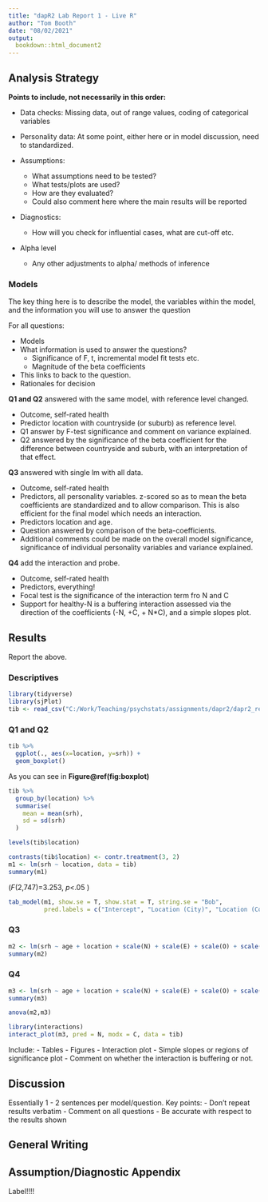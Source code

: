 ```yaml
---
title: "dapR2 Lab Report 1 - Live R"
author: "Tom Booth"
date: "08/02/2021"
output: 
  bookdown::html_document2
---
```


## Analysis Strategy
**Points to include, not necessarily in this order:**

- Data checks: Missing data, out of range values, coding of categorical variables
- Personality data: At some point, either here or in model discussion, need to standardized.

- Assumptions:
  - What assumptions need to be tested?
  - What tests/plots are used?
  - How are they evaluated?
  - Could also comment here where the main results will be reported
- Diagnostics:
  - How will you check for influential cases, what are cut-off etc.

- Alpha level
  - Any other adjustments to alpha/ methods of inference

### Models
The key thing here is to describe the model, the variables within the model, and the information you will use to answer the question

For all questions:

- Models
- What information is used to answer the questions?
  - Significance of F, t, incremental model fit tests etc.
  - Magnitude of the beta coefficients
- This links to back to the question.
- Rationales for decision

**Q1 and Q2** answered with the same model, with reference level changed.

- Outcome, self-rated health
- Predictor location with countryside (or suburb) as reference level.
- Q1 answer by F-test significance and comment on variance explained.
- Q2 answered by the significance of the beta coefficient for the difference between countryside and suburb, with an interpretation of that effect.

**Q3** answered with single lm with all data.

- Outcome, self-rated health
- Predictors, all personality variables. z-scored so as to mean the beta coefficients are standardized and to allow comparison. This is also efficient for the final model which needs an interaction.
- Predictors location and age.
- Question answered by comparison of the beta-coefficients.
- Additional comments could be made on the overall model significance, significance of individual personality variables and variance explained. 

**Q4** add the interaction and probe.

- Outcome, self-rated health
- Predictors, everything!
- Focal test is the significance of the interaction term fro N and C
- Support for healthy-N is a buffering interaction assessed via the direction of the coefficients (-N, +C, + N*C), and a simple slopes plot.

## Results
Report the above.

### Descriptives
```r
library(tidyverse)
library(sjPlot)
tib <- read_csv("C:/Work/Teaching/psychstats/assignments/dapr2/dapr2_report.csv", col_types = "fdfdddddd")
```

### Q1 and Q2
```r
tib %>%
  ggplot(., aes(x=location, y=srh)) + 
  geom_boxplot()
```

As you can see in **Figure\@ref(fig:boxplot)** 



```r
tib %>%
  group_by(location) %>%
  summarise(
    mean = mean(srh),
    sd = sd(srh)
  )
```

```r
levels(tib$location)
```

```r
contrasts(tib$location) <- contr.treatment(3, 2)
m1 <- lm(srh ~ location, data = tib)
summary(m1)
```

(*F*(2,747)=3.253, *p*<.05 )

```r
tab_model(m1, show.se = T, show.stat = T, string.se = "Bob",
          pred.labels = c("Intercept", "Location (City)", "Location (Countryside)"))
```


### Q3

```r
m2 <- lm(srh ~ age + location + scale(N) + scale(E) + scale(O) + scale(A) + scale(C), data = tib)
summary(m2)
```


### Q4

```r
m3 <- lm(srh ~ age + location + scale(N) + scale(E) + scale(O) + scale(A) + scale(C) + scale(N)*scale(C), data = tib)
summary(m3)
```

```r
anova(m2,m3)
```

```r
library(interactions)
interact_plot(m3, pred = N, modx = C, data = tib)
```


Include: 
  - Tables
  - Figures
  - Interaction plot
  - Simple slopes or regions of significance plot
  - Comment on whether the interaction is buffering or not.
  
## Discussion
Essentially 1 - 2 sentences per model/question.
Key points:
  - Don't repeat results verbatim
  - Comment on all questions
  - Be accurate with respect to the results shown
  
## General Writing

## Assumption/Diagnostic Appendix
Label!!!!